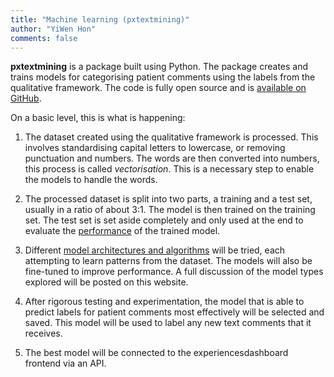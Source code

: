 ---
title: "Machine learning (pxtextmining)"
author: "YiWen Hon"
comments: false
---

**pxtextmining** is a package built using Python. The package creates and trains models for categorising patient comments using the labels from the qualitative framework. The code is fully open source and is [available on GitHub](https://github.com/The-Strategy-Unit/pxtextmining).

On a basic level, this is what is happening:

1. The dataset created using the qualitative framework is processed. This involves standardising capital letters to lowercase, or removing punctuation and numbers. The words are then converted into numbers, this process is called *vectorisation*. This is a necessary step to enable the models to handle the words.

2. The processed dataset is split into two parts, a training and a test set, usually in a ratio of about 3:1. The model is then trained on the training set. The test set is set aside completely and only used at the end to evaluate the [performance](performance_metrics.qmd) of the trained model.

3. Different [model architectures and algorithms](model_selection.qmd) will be tried, each attempting to learn patterns from the dataset. The models will also be fine-tuned to improve performance. A full discussion of the model types explored will be posted on this website.

4. After rigorous testing and experimentation, the model that is able to predict labels for patient comments most effectively will be selected and saved. This model will be used to label any new text comments that it receives.

5. The best model will be connected to the experiencesdashboard frontend via an API. 
